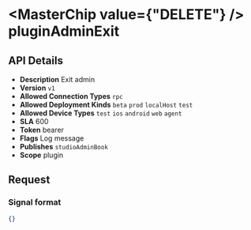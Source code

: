 
# <MasterChip value={"DELETE"} /> pluginAdminExit

## API Details

- **Description** Exit admin
- **Version** `v1`
- **Allowed Connection Types** `rpc` 
- **Allowed Deployment Kinds** `beta` `prod` `localHost` `test` 
- **Allowed Device Types** `test` `ios` `android` `web` `agent` 
- **SLA** 600
- **Token** bearer
- **Flags** Log message
- **Publishes** `studioAdminBook` 
- **Scope** plugin


## Request

### Signal format

```json
{}
```

